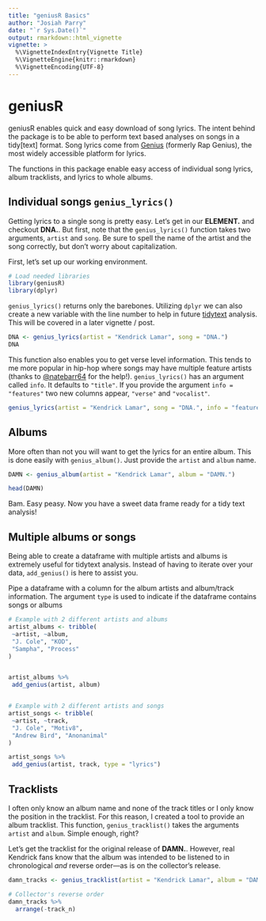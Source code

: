 ```yaml
---
title: "geniusR Basics"
author: "Josiah Parry"
date: "`r Sys.Date()`"
output: rmarkdown::html_vignette
vignette: >
  %\VignetteIndexEntry{Vignette Title}
  %\VignetteEngine{knitr::rmarkdown}
  %\VignetteEncoding{UTF-8}
---
```


# geniusR

geniusR enables quick and easy download of song lyrics. The intent behind the package is to be able to perform text based analyses on songs in a tidy[text] format. Song lyrics come from [Genius](https://genius.com) (formerly Rap Genius), the most widely accessible platform for lyrics. 

The functions in this package enable easy access of individual song lyrics, album tracklists, and lyrics to whole albums. 

## Individual songs `genius_lyrics()`

Getting lyrics to a single song is pretty easy. Let's get in our **ELEMENT.** and checkout **DNA.**. But first, note that the `genius_lyrics()` function takes two arguments, `artist` and `song`. Be sure to spell the name of the artist and the song correctly, but don't worry about capitalization. 

First, let's set up our working environment. 

```r
# Load needed libraries
library(geniusR)
library(dplyr)
```

`genius_lyrics()` returns only the barebones. Utilizing `dplyr` we can also create a new variable with the line number to help in future [tidytext](https://github.com/juliasilge/tidytext) analysis. This will be covered in a later vignette / post.  

```r
DNA <- genius_lyrics(artist = "Kendrick Lamar", song = "DNA.")
DNA

```

This function also enables you to get verse level information. This tends to me more popular in hip-hop where songs may have multiple feature artists (thanks to [\@natebarr64](https://github.com/natebarr64) for the help!). `genius_lyrics()` has an argument called `info`. It defaults to `"title"`. If you provide the argument `info = "features"` two new columns appear, `"verse"` and `"vocalist"`.

```r
genius_lyrics(artist = "Kendrick Lamar", song = "DNA.", info = "features")
```


## Albums

More often than not you will want to get the lyrics for an entire album. This is done easily with `genius_album()`. Just provide the `artist` and `album` name.

```r
DAMN <- genius_album(artist = "Kendrick Lamar", album = "DAMN.")

head(DAMN)
```

Bam. Easy peasy. Now you have a sweet data frame ready for a tidy text analysis!


## Multiple albums or songs

Being able to create a dataframe with multiple artists and albums is extremely useful for tidytext analysis. Instead of having to iterate over your data, `add_genius()` is here to assist you. 

Pipe a dataframe with a column for the album artists and album/track information. The argument `type` is used to indicate if the dataframe contains songs or albums

```r
# Example with 2 different artists and albums
artist_albums <- tribble(
 ~artist, ~album,
 "J. Cole", "KOD",
 "Sampha", "Process"
)


artist_albums %>%
 add_genius(artist, album)


# Example with 2 different artists and songs
artist_songs <- tribble(
 ~artist, ~track,
 "J. Cole", "Motiv8",
 "Andrew Bird", "Anonanimal"
)

artist_songs %>%
 add_genius(artist, track, type = "lyrics")
```



## Tracklists

I often only know an album name and none of the track titles or I only know the position in the tracklist. For this reason, I created a tool to provide an album tracklist. This function, `genius_tracklist()` takes the arguments `artist` and `album`. Simple enough, right? 

Let's get the tracklist for the original release of **DAMN.**. However, real Kendrick fans know that the album was intended to be listened to in chronological *and* reverse order—as is on the collector's release. 


```r
damn_tracks <- genius_tracklist(artist = "Kendrick Lamar", album = "DAMN.")

# Collector's reverse order
damn_tracks %>% 
  arrange(-track_n)
```


